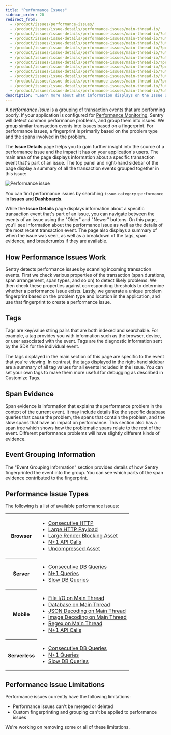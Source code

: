```yaml
---
title: "Performance Issues"
sidebar_order: 20
redirect_from:
  - /product/issues/performance-issues/
  - /product/issues/issue-details/performance-issues/main-thread-io/
  - /product/issues/issue-details/performance-issues/main-thread-io/?utm_content=https://www.zoost.ai/&promo_name=promo-panel&utm_source=https://www.zoost.ai/&utm_medium=https://www.zoost.ai/
  - /product/issues/issue-details/performance-issues/main-thread-io/?utm_campaign=Integrations-stackshare-vercel&utm_referrer&promo_name=promo-panel&utm_content=cta-ad&utm_medum=paid-sponsorship&utm_source=stackshare
  - /product/issues/issue-details/performance-issues/main-thread-io/?utm_medium=paid&utm_adgroupid=145812013125&utm_agid=145812013125&gclid=CjwKCAjwrJ-hBhB7EiwAuyBVXZLqlxDZyTABFxAtp-GswhI_bRmclo8JNmvEOdknpTIEm3heWjQ0DhoCvX0QAvD_BwE&promo_name=promo-panel&utm_term=chatsonic&utm_campaignname=19888826617&utm_campaignid=19888826617&utm_source=google&utm_campaign=19888826617
  - /product/issues/issue-details/performance-issues/main-thread-io/?promo_name=promo-panel&utm_campaign=Integrations-stackshare-vercel&utm_content=cta-ad&utm_medum=paid-sponsorship&utm_source=stackshare
  - /product/issues/issue-details/performance-issues/main-thread-io/?utm_medium=cpc&utm_source=google&utm_campaign=dc-search-competitor-sentry&utm_gclid=CjwKCAiAxvGfBhB-EiwAMPakqvUC7YZL7NxPAX4aqmuW0EfW7ZIPzOg4GlhHVchgFkXnaqfC5kL0hhoCfT8QAvD_BwE
  - /product/issues/issue-details/performance-issues/main-thread-io/?utm_medum=cpc&promo_name=promo-panel&utm_source=stackshare&utm_campaign=nextjs
  - /product/issues/issue-details/performance-issues/main-thread-io/?promo_name=promo-panel&utm_campaign=nextjs&utm_medum=cpc&utm_source=stackshare
  - /product/issues/issue-details/performance-issues/main-thread-io/?promo_name=promo-panel&utm_cam&utm_medium=cdnjs_link&utm_source=cdnjs
  - /product/issues/issue-details/performance-issues/main-thread-io/?utm_awesome=open-source&utm_source=readthedocs&utm_campaign=fire
  - /product/issues/issue-details/performance-issues/main-thread-io/?utm_source=https://www.zoost.ai/&utm_medium=https://www.zoost.ai/&promo_name=promo-panel&utm_content=https://www.zoost.ai/
  - /product/issues/issue-details/performance-issues/main-thread-io/?promo_name=promo-panel&utm_content=https://www.zoost.ai/&utm_medium=https://www.zoost.ai/&utm_source=https://www.zoost.ai/
  - /product/issues/issue-details/performance-issues/main-thread-io/?utm_source=blog&utm_m
  - /product/issues/issue-details/performance-issues/main-thread-io/?utm_medium=cdnjs_link&utm_cam&utm_source=cdnjs
description: "Learn more about what information displays on the Issue Details page to help you efficiently triage a performance issue."
---
```


A _performance issue_ is a grouping of transaction events that are performing poorly. If your application is configured for [Performance Monitoring](/product/performance/), Sentry will detect common performance problems, and group them into issues. We group similar transaction events into issues based on a fingerprint. For performance issues, a fingerprint is primarily based on the problem type and the spans involved in the problem.

The **Issue Details** page helps you to gain further insight into the source of a performance issue and the impact it has on your application's users. The main area of the page displays information about a specific transaction event that's part of an issue. The top panel and right-hand sidebar of the page display a summary of all the transaction events grouped together in this issue:

![Performance issue](performance-issue-details.png)

<Note>

You can find performance issues by searching `issue.category:performance` in **Issues** and **Dashboards**.

</Note>

While the **Issue Details** page displays information about a specific transaction event that's part of an issue, you can navigate between the events of an issue using the "Older" and "Newer" buttons. On this page, you'll see information about the performance issue as well as the details of the most recent transaction event. The page also displays a summary of when the issue was seen, as well as a breakdown of the tags, span evidence, and breadcrumbs if they are available.

## How Performance Issues Work

Sentry detects performance issues by scanning incoming transaction events. First we check various properties of the transaction (span durations, span arrangement, span types, and so on) to detect likely problems. We then check these properties against corresponding thresholds to determine whether a performance issue exists. Lastly, we generate a unique problem fingerprint based on the problem type and location in the application, and use that fingerprint to create a performance issue.

## Tags

Tags are key/value string pairs that are both indexed and searchable. For example, a tag provides you with information such as the browser, device, or user associated with the event. Tags are the diagnostic information sent by the SDK for the individual event.

The tags displayed in the main section of this page are specific to the event that you're viewing. In contrast, the tags displayed in the right-hand sidebar are a summary of all tag values for all events included in the issue. You can set your own tags to make them more useful for debugging as described in Customize Tags.

## Span Evidence

Span evidence is information that explains the performance problem in the context of the current event. It may include details like the specific database queries that cause the problem, the spans that contain the problem, and the slow spans that have an impact on performance. This section also has a span tree which shows how the problematic spans relate to the rest of the event. Different performance problems will have slightly different kinds of evidence.

## Event Grouping Information

The "Event Grouping Information" section provides details of how Sentry fingerprinted the event into the group. You can see which parts of the span evidence contributed to the fingerprint.

## Performance Issue Types

The following is a list of available performance issues:

<table>
  <tr>
    <th>Browser</th>
    <td>
      <ul>
        <li>
          <a href="./consecutive-http/">Consecutive HTTP</a>
        </li>
        <li>
          <a href="./large-http-payload/">Large HTTP Payload</a>
        </li>
        <li>
          <a href="./large-render-blocking-asset/">
            Large Render Blocking Asset
          </a>
        </li>
        <li>
          <a href="./n-one-api-calls/">N+1 API Calls</a>
        </li>
        <li>
          <a href="./uncompressed-asset">Uncompressed Asset</a>
        </li>
      </ul>
    </td>
  </tr>
  <tr>
    <th>Server</th>
    <td>
      <ul>
        <li>
          <a href="./consecutive-db-queries/">Consecutive DB Queries</a>
        </li>
        <li>
          <a href="./n-one-queries/">N+1 Queries</a>
        </li>
        <li>
          <a href="./slow-db-queries/">Slow DB Queries</a>
        </li>
      </ul>
    </td>
  </tr>
  <tr>
    <th>Mobile</th>
    <td>
      <ul>
        <li>
          <a href="./file-main-thread-io/">File I/O on Main Thread</a>
        </li>
        <li>
          <a href="./db-main-thread-io/">Database on Main Thread</a>
        </li>
        <li>
          <a href="./json-decoding-main-thread/">
            JSON Decoding on Main Thread
          </a>
        </li>
        <li>
          <a href="./image-decoding-main-thread/">
            Image Decoding on Main Thread
          </a>
        </li>
        <li>
          <a href="./regex-main-thread/">Regex on Main Thread</a>
        </li>
        <li>
          <a href="./n-one-api-calls/">N+1 API Calls</a>
        </li>
      </ul>
    </td>
  </tr>
  <tr>
    <th>Serverless</th>
    <td>
      <ul>
        <li>
          <a href="./consecutive-db-queries/">Consecutive DB Queries</a>
        </li>
        <li>
          <a href="./n-one-queries/">N+1 Queries</a>
        </li>
        <li>
          <a href="./slow-db-queries/">Slow DB Queries</a>
        </li>
      </ul>
    </td>
  </tr>
</table>

## Performance Issue Limitations

Performance issues currently have the following limitations:

- Performance issues can't be merged or deleted
- Custom fingerprinting and grouping can't be applied to performance issues

We're working on removing some or all of these limitations.
